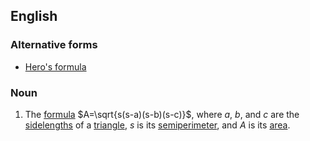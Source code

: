 ==English==
{{wikipedia}}

===Alternative forms===
* [[Hero's formula]]

===Noun===
{{head|en|noun|head=[[Heron]][[-'s|'s]] [[formula]]}} {{lb|en|singulare tantum}}

# The [[formula]] <math>A=\sqrt{s(s-a)(s-b)(s-c)}</math>, where ''a'', ''b'', and ''c'' are the [[sidelength]]s of a [[triangle]], ''s'' is its [[semiperimeter]], and ''A'' is its [[area]].